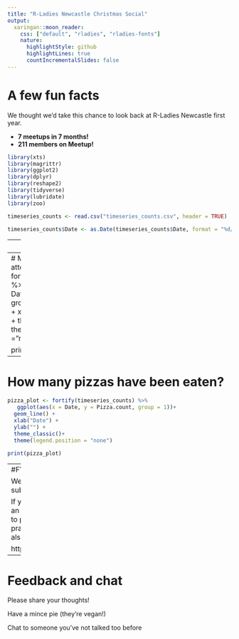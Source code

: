 ```yaml
---
title: "R-Ladies Newcastle Christmas Social"
output:
  xaringan::moon_reader:
    css: ["default", "rladies", "rladies-fonts"]
    nature:
      highlightStyle: github
      highlightLines: true
      countIncrementalSlides: false
---
```

# A few fun facts

We thought we'd take this chance to look back at R-Ladies Newcastle first year. 

*  __7 meetups in 7 months!__
* __211 members on Meetup!__

```r
library(xts)
library(magrittr)
library(ggplot2)
library(dplyr)
library(reshape2)
library(tidyverse)
library(lubridate)
library(zoo)

timeseries_counts <- read.csv("timeseries_counts.csv", header = TRUE)

timeseries_counts$Date <- as.Date(timeseries_counts$Date, format = "%d/%m/%Y")
```


---
# Organisers

We started this year with 6 organisers. 

We currently have 4 organisers, but would love an additional two organisers. 

We're a friendly bunch and you can make the role as large as you want. It could be as small as just helping us welcome people to the meetup.

---
# Meetup Attendance
```r
attendee_plot <- fortify(timeseries_counts) %>%
   ggplot(aes(x = Date, y = Attendee.count, group = 1))+   
  geom_line() +
  xlab("Date") +
  ylab("") +
  theme_classic()+
  theme(legend.position = "none")

print(attendee_plot)
```
---
# How many pizzas have been eaten?

```r

pizza_plot <- fortify(timeseries_counts) %>%
   ggplot(aes(x = Date, y = Pizza.count, group = 1))+   
  geom_line() +
  xlab("Date") +
  ylab("") +
  theme_classic()+
  theme(legend.position = "none")

print(pizza_plot)

```
---
#FYI: SatRdays

We encourage fellow R-Ladies to submit talks!

If you're nervous about submitting an abstract- Aoife would be happy to proof read or if you want to practice your talk before hand- is also happy to offer her services.

https://newcastle2020.satrdays.org 

---
# Feedback and chat

Please share your thoughts!

Have a mince pie (they're vegan!)

Chat to someone you've not talked too before
